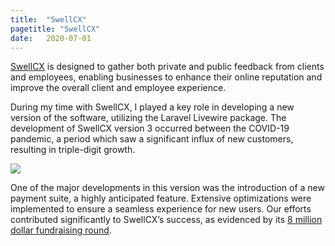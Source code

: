 ```yaml
---
title:  "SwellCX"
pagetitle: "SwellCX"
date:   2020-07-01
---
```


[SwellCX](https://www.swellcx.com/) is designed to gather both private and public 
feedback from clients and employees, enabling businesses to enhance their online 
reputation and improve the overall client and employee experience.

During my time with SwellCX, I played a key role in developing a new version of 
the software, utilizing the Laravel Livewire package. The development of SwellCX 
version 3 occurred between the COVID-19 pandemic, a period which saw a 
significant influx of new customers, resulting in triple-digit growth.

![](swell.png)

One of the major developments in this version was the introduction of a new payment suite, 
a highly anticipated feature. Extensive optimizations were implemented to ensure a 
seamless experience for new users. Our efforts contributed significantly to SwellCX's 
success, as evidenced by its 
[8 million dollar fundraising round](https://www.swellcx.com/resources/swell-raises-8m-series-a-after-experiencing-triple-digit-growth-in-2020).
